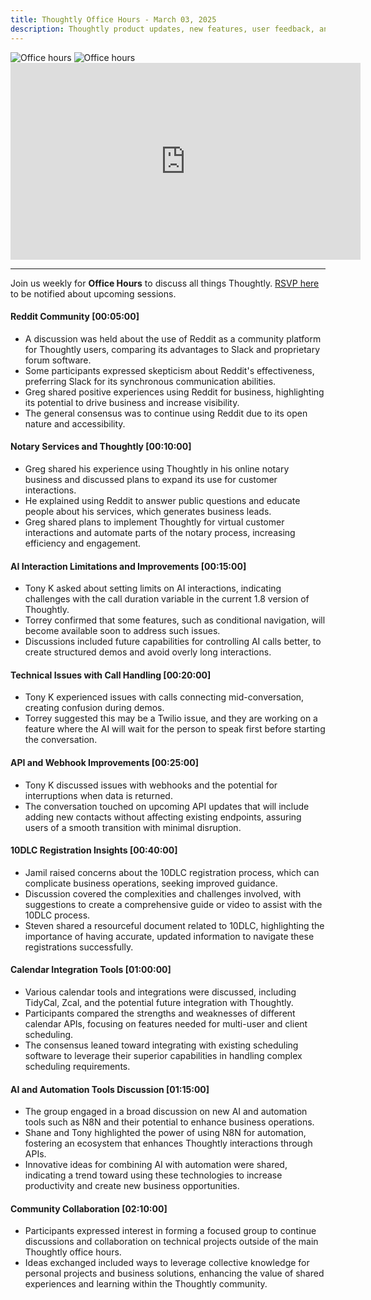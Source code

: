 ```yaml
---
title: Thoughtly Office Hours - March 03, 2025
description: Thoughtly product updates, new features, user feedback, and integrations
---
```


<img className="block dark:hidden mb-8" src="/images/misc/office-hours-light.svg" alt="Office hours" />
<img className="hidden dark:block mb-8" src="/images/misc/office-hours-dark.svg" alt="Office hours" />

<Frame caption="Thoughtly Office Hours - March 03, 2025">
	<iframe width="560" height="315" src="https://drive.google.com/file/d/1xVVNbQ-gPCsEKxamm4k5U4ZyxoTexvX8/preview" title="Video player" frameborder="0" allow="accelerometer; autoplay; clipboard-write; encrypted-media; gyroscope; picture-in-picture; web-share" referrerpolicy="strict-origin-when-cross-origin" allowfullscreen></iframe>
</Frame>

---

Join us weekly for **Office Hours** to discuss all things Thoughtly. [RSVP here](https://thoughtly.com/office-hours) to be notified about upcoming sessions.

#### Reddit Community [00:05:00]

- A discussion was held about the use of Reddit as a community platform for Thoughtly users, comparing its advantages to Slack and proprietary forum software.
- Some participants expressed skepticism about Reddit's effectiveness, preferring Slack for its synchronous communication abilities.
- Greg shared positive experiences using Reddit for business, highlighting its potential to drive business and increase visibility.
- The general consensus was to continue using Reddit due to its open nature and accessibility.

#### Notary Services and Thoughtly [00:10:00]

- Greg shared his experience using Thoughtly in his online notary business and discussed plans to expand its use for customer interactions.
- He explained using Reddit to answer public questions and educate people about his services, which generates business leads.
- Greg shared plans to implement Thoughtly for virtual customer interactions and automate parts of the notary process, increasing efficiency and engagement.

#### AI Interaction Limitations and Improvements [00:15:00]

- Tony K asked about setting limits on AI interactions, indicating challenges with the call duration variable in the current 1.8 version of Thoughtly.
- Torrey confirmed that some features, such as conditional navigation, will become available soon to address such issues.
- Discussions included future capabilities for controlling AI calls better, to create structured demos and avoid overly long interactions.

#### Technical Issues with Call Handling [00:20:00]

- Tony K experienced issues with calls connecting mid-conversation, creating confusion during demos.
- Torrey suggested this may be a Twilio issue, and they are working on a feature where the AI will wait for the person to speak first before starting the conversation.

#### API and Webhook Improvements [00:25:00]

- Tony K discussed issues with webhooks and the potential for interruptions when data is returned.
- The conversation touched on upcoming API updates that will include adding new contacts without affecting existing endpoints, assuring users of a smooth transition with minimal disruption.

#### 10DLC Registration Insights [00:40:00]

- Jamil raised concerns about the 10DLC registration process, which can complicate business operations, seeking improved guidance.
- Discussion covered the complexities and challenges involved, with suggestions to create a comprehensive guide or video to assist with the 10DLC process.
- Steven shared a resourceful document related to 10DLC, highlighting the importance of having accurate, updated information to navigate these registrations successfully.

#### Calendar Integration Tools [01:00:00]

- Various calendar tools and integrations were discussed, including TidyCal, Zcal, and the potential future integration with Thoughtly.
- Participants compared the strengths and weaknesses of different calendar APIs, focusing on features needed for multi-user and client scheduling.
- The consensus leaned toward integrating with existing scheduling software to leverage their superior capabilities in handling complex scheduling requirements.

#### AI and Automation Tools Discussion [01:15:00]

- The group engaged in a broad discussion on new AI and automation tools such as N8N and their potential to enhance business operations.
- Shane and Tony highlighted the power of using N8N for automation, fostering an ecosystem that enhances Thoughtly interactions through APIs.
- Innovative ideas for combining AI with automation were shared, indicating a trend toward using these technologies to increase productivity and create new business opportunities.

#### Community Collaboration [02:10:00]

- Participants expressed interest in forming a focused group to continue discussions and collaboration on technical projects outside of the main Thoughtly office hours.
- Ideas exchanged included ways to leverage collective knowledge for personal projects and business solutions, enhancing the value of shared experiences and learning within the Thoughtly community.


<NextSection
    title="Get Started"
    icon="rocket"
    href="https://auth.thought.ly/signup"
    description="Sign up for a free account and start building your Voice Agent today ->"
/>
